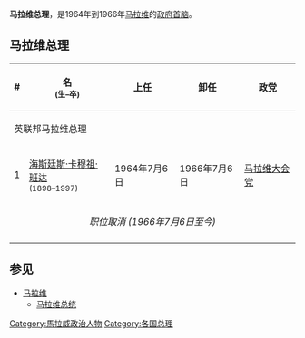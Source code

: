 {{Infobox official post
|post            = 总理
|body            = 马拉维
|insignia        = Coat of arms of Malawi.svg
|insigniasize    = 140px
|insigniacaption = [[马拉维国徽|马拉维国徽]]
|image           = 
|imagesize       = 
|imagecaption    = 
|style           = 
|residence       = 
|appointer       = 
|appointer_qualified = 
|precursor      = 
|formation      = 1964年7月6日
|first          = [[海斯廷斯·卡穆祖·班达|海斯廷斯·卡穆祖·班达]]
|last           = 海斯廷斯·卡穆祖·班达
|abolished      = 1966年7月6日
|succession     = 
|salary         = 
}}
'''马拉维总理'''，是1964年到1966年[[马拉维|马拉维]]的[[政府首脑|政府首脑]]。
==马拉维总理==
{| class="wikitable" style="text-align:center"
|-
! #
! 名<br /><small>(生–卒)
! 上任
! 卸任
! 政党
|-
!colspan="6"|英联邦马拉维总理
|-
!  1
| [[海斯廷斯·卡穆祖·班达|海斯廷斯·卡穆祖·班达]]<br><small>(1898–1997)
| 1964年7月6日
| 1966年7月6日
| [[马拉维大会党|马拉维大会党]]
|-
| colspan="6" align=center|''职位取消 (1966年7月6日至今)''
|-
|}

==参见==
* [[马拉维|马拉维]]
** [[马拉维总统|马拉维总统]]

{{非洲政府首脑}}

[[Category:馬拉威政治人物|Category:馬拉威政治人物]]
[[Category:各国总理|Category:各国总理]]